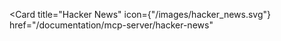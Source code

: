 <Card
  title="Hacker News"
  icon={"/images/hacker_news.svg"}
  href="/documentation/mcp-server/hacker-news"
></Card>